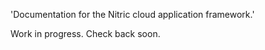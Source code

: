 
  'Documentation for the Nitric cloud application framework.'

<HomeHeader
  title="Integrations"
  description="Learn how to quickly get started with Nitric by exploring tutorials, APIs, and platform resources. Discover how Nitric can empower you to build applications efficiently and effectively."
/>

Work in progress. Check back soon.
